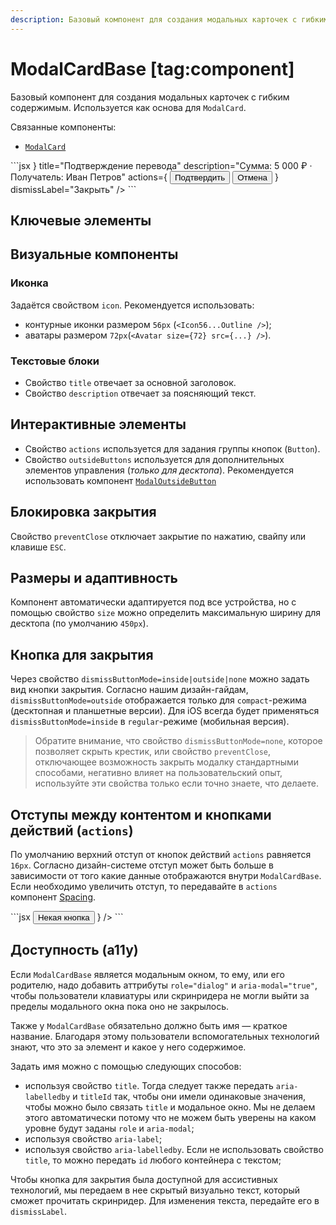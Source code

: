 ```yaml
---
description: Базовый компонент для создания модальных карточек с гибким содержимым.
---
```


<Overview group="modals">

# ModalCardBase [tag:component]

Базовый компонент для создания модальных карточек с гибким содержимым.
Используется как основа для `ModalCard`.

Связанные компоненты:

- [`ModalCard`](/components/modal-card)

</Overview>

<Playground>
  ```jsx
  <ModalCardBase
    icon={<Icon56MoneyTransferOutline />}
    title="Подтверждение перевода"
    description="Сумма: 5 000 ₽ · Получатель: Иван Петров"
    actions={
      <ButtonGroup mode="horizontal" gap="s" stretched>
        <Button size="l" mode="primary" stretched>
          Подтвердить
        </Button>
        <Button size="l" mode="secondary" stretched>
          Отмена
        </Button>
      </ButtonGroup>
    }
    dismissLabel="Закрыть"
  />
  ```
</Playground>

## Ключевые элементы

## Визуальные компоненты

### Иконка

Задаётся свойством `icon`. Рекомендуется использовать:

- контурные иконки размером `56px` (`<Icon56...Outline />`);
- аватары размером `72px`(`<Avatar size={72} src={...} />`).

### Текстовые блоки

- Свойство `title` отвечает за основной заголовок.
- Свойство `description` отвечает за поясняющий текст.

## Интерактивные элементы

- Свойство `actions` используется для задания группы кнопок (`Button`).
- Свойство `outsideButtons` используется для дополнительных элементов управления (_только для десктопа_).
  Рекомендуется использовать компонент [`ModalOutsideButton`](/components/modal-outside-button)

## Блокировка закрытия

Свойство `preventClose` отключает закрытие по нажатию, свайпу или клавише `ESC`.

## Размеры и адаптивность

Компонент автоматически адаптируется под все устройства, но с помощью свойство `size` можно определить
максимальную ширину для десктопа (по умолчанию `450px`).

## Кнопка для закрытия

Через свойство `dismissButtonMode=inside|outside|none` можно задать вид кнопки закрытия.
Согласно нашим дизайн-гайдам, `dismissButtonMode=outside` отображается только для `compact`-режима (десктопная и планшетные версии).
Для iOS всегда будет применяться `dismissButtonMode=inside` в `regular`-режиме (мобильная версия).

> Обратите внимание, что свойство `dismissButtonMode=none`, которое позволяет скрыть крестик, или свойство `preventClose`,
> отключающее возможность закрыть модалку стандартными способами,
> негативно влияет на пользовательский опыт, используйте эти свойства только если точно знаете, что делаете.

## Отступы между контентом и кнопками действий (`actions`)

По умолчанию верхний отступ от кнопок действий `actions` равняется `16px`. Согласно дизайн-системе отступ может быть
больше в зависимости от того какие данные отображаются внутри `ModalCardBase`.
Если необходимо увеличить отступ, то передавайте в `actions` компонент [Spacing](/components/spacing).

<Playground>
  ```jsx
  <ModalCardBase
    dismissButtonMode="inside"
    dismissLabel="Закрыть"
    title="Десктопная и планшетная версии с крестиком внутри"
    description="Сверху будет безопасный отступ до иконки"
    actions={
      <React.Fragment>
        <Spacing size={16} />
        <Button size="l" mode="primary" stretched>
          Некая кнопка
        </Button>
      </React.Fragment>
    }
  />
  ```
</Playground>

## Доступность (a11y)

Если `ModalCardBase` является модальным окном, то ему, или его родителю,
надо добавить аттрибуты `role="dialog"` и `aria-modal="true"`, чтобы пользователи клавиатуры или скринридера
не могли выйти за пределы модального окна пока оно не закрылось.

Также у `ModalCardBase` обязательно должно быть имя — краткое название. Благодаря этому пользователи вспомогательных
технологий знают, что это за элемент и какое у него содержимое.

Задать имя можно с помощью следующих способов:

- используя свойство `title`. Тогда следует также передать `aria-labelledby` и `titleId` так,
  чтобы они имели одинаковые значения, чтобы можно было связать `title` и модальное окно.
  Мы не делаем этого автоматически потому что не можем быть уверены на каком уровне будут заданы `role` и `aria-modal`;
- используя свойство `aria-label`;
- используя свойство `aria-labelledby`. Если не использовать свойство `title`, то можно передать `id` любого контейнера
  с текстом;

Чтобы кнопка для закрытия была доступной для ассистивных технологий, мы передаем в нее скрытый визуально текст,
который сможет прочитать скринридер. Для изменения текста, передайте его в `dismissLabel`.
